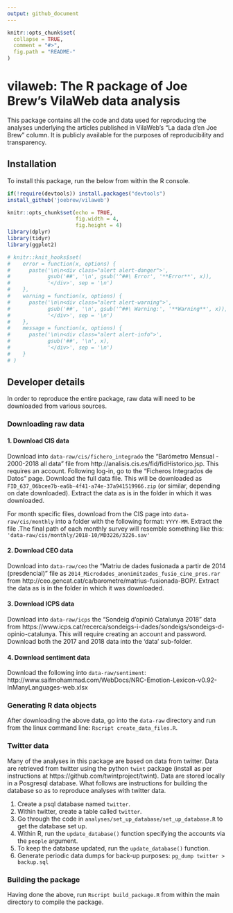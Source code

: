 ```yaml
---
output: github_document
---
```


<!-- README.md is generated from README.Rmd. Please edit that file -->

```r
knitr::opts_chunk$set(
  collapse = TRUE,
  comment = "#>",
  fig.path = "README-"
)
```

# vilaweb: The R package of Joe Brew's VilaWeb data analysis

This package contains all the code and data used for reproducing the analyses underlying the articles published in VilaWeb's "La dada d'en Joe Brew" column. It is publicly available for the purposes of reproducibility and transparency.

## Installation

To install this package, run the below from within the R console.


```r
if(!require(devtools)) install.packages("devtools")
install_github('joebrew/vilaweb')
```


```r
knitr::opts_chunk$set(echo = TRUE,
                      fig.width = 4,
                      fig.height = 4)
library(dplyr)
library(tidyr)
library(ggplot2)

# knitr::knit_hooks$set(
#    error = function(x, options) {
#      paste('\n\n<div class="alert alert-danger">',
#            gsub('##', '\n', gsub('^##\ Error', '**Error**', x)),
#            '</div>', sep = '\n')
#    },
#    warning = function(x, options) {
#      paste('\n\n<div class="alert alert-warning">',
#            gsub('##', '\n', gsub('^##\ Warning:', '**Warning**', x)),
#            '</div>', sep = '\n')
#    },
#    message = function(x, options) {
#      paste('\n\n<div class="alert alert-info">',
#            gsub('##', '\n', x),
#            '</div>', sep = '\n')
#    }
# )
```



## Developer details

In order to reproduce the entire package, raw data will need to be downloaded from various sources.  

### Downloading raw data

#### 1. Download CIS data

Download into `data-raw/cis/fichero_integrado` the "Barómetro Mensual - 2000-2018 all data" file from http://analisis.cis.es/fid/fidHistorico.jsp. This requires an account. Following log-in, go to the "Ficheros Integrados de Datos"  page. Download the full data file. This will be downloaded as `FID_637_06bcee7b-ea6b-4f41-a74e-37a941519966.zip` (or similar, depending on date downloaded). Extract the data as is in the folder in which it was downloaded.

For month specific files, download from the CIS page into `data-raw/cis/monthly` into a folder with the following format: `YYYY-MM`. Extract the file .The final path of each monthly survey will resemble something like this: `'data-raw/cis/monthly/2018-10/MD3226/3226.sav'`

#### 2. Download CEO data

Download into `data-raw/ceo` the "Matriu de dades fusionada a partir de 2014 (presdencial)" file as `2014_Microdades_anonimitzades_fusio_cine_pres.rar` from http://ceo.gencat.cat/ca/barometre/matrius-fusionada-BOP/.  Extract the data as is in the folder in which it was downloaded.

#### 3. Download ICPS data

Download into `data-raw/icps` the "Sondeig d'opinió Catalunya 2018" data from https://www.icps.cat/recerca/sondeigs-i-dades/sondeigs/sondeigs-d-opinio-catalunya. This will require creating an account and password. Download both the 2017 and 2018 data into the 'data' sub-folder.

#### 4. Download sentiment data

Download the following into `data-raw/sentiment`: http://www.saifmohammad.com/WebDocs/NRC-Emotion-Lexicon-v0.92-InManyLanguages-web.xlsx

### Generating R data objects

After downloading the above data, go into the `data-raw` directory and run from the linux command line: `Rscript create_data_files.R`.

### Twitter data

Many of the analyses in this package are based on data from twitter. Data are retrieved from twitter using the python `twint` package (install as per instructions at https://github.com/twintproject/twint). Data are stored locally in a Posgresql database. What follows are instructions for building the database so as to reproduce analyses with twitter data.

1. Create a psql database named `twitter`.  
2. Within twitter, create a table called `twitter`.
3. Go through the code in `analyses/set_up_database/set_up_database.R` to get the database set up.
4. Within R, run the `update_database()` function specifying the accounts via the `people` argument.
5. To keep the database updated, run the `update_database()` function.
6. Generate periodic data dumps for back-up purposes: `pg_dump twitter > backup.sql`

### Building the package

Having done the above, run `Rscript build_package.R` from within the main directory to compile the package.
